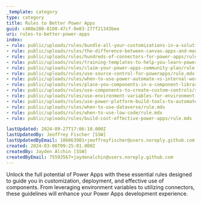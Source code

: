 ```yaml
---
_template: category
type: category
title: Rules to Better Power Apps
guid: c408e208-8108-47cf-9e03-277f21343bee
uri: rules-to-better-power-apps
index:
- rule: public/uploads/rules/bundle-all-your-customizations-in-a-solution/rule.mdx
- rule: public/uploads/rules/the-difference-between-canvas-apps-and-model-driven-apps/rule.mdx
- rule: public/uploads/rules/hundreds-of-connectors-for-power-apps/rule.mdx
- rule: public/uploads/rules/training-templates-to-help-you-learn-power-apps/rule.mdx
- rule: public/uploads/rules/claim-your-power-apps-community-plan/rule.mdx
- rule: public/uploads/rules/use-source-control-for-powerapps/rule.mdx
- rule: public/uploads/rules/when-to-use-power-automate-vs-internal-workflow-engine/rule.mdx
- rule: public/uploads/rules/place-you-components-in-a-component-library/rule.mdx
- rule: public/uploads/rules/use-components-to-create-custom-controls/rule.mdx
- rule: public/uploads/rules/use-environment-variables-for-environment-specific-configurations/rule.mdx
- rule: public/uploads/rules/use-power-platform-build-tools-to-automate-your-power-apps-deployments/rule.mdx
- rule: public/uploads/rules/when-to-use-dataverse/rule.mdx
- rule: public/uploads/rules/when-to-use-low-code/rule.mdx
- rule: public/uploads/rules/build-cost-effective-power-apps/rule.mdx

lastUpdated: 2024-09-27T17:06:10.000Z
lastUpdatedBy: Jeoffrey Fischer [SSW]
lastUpdatedByEmail: 106663901+jeoffreyfischer@users.noreply.github.com
created: 2024-03-06T09:25:01.000Z
createdBy: Jayden Alchin [SSW]
createdByEmail: 75593567+jaydenalchin@users.noreply.github.com
---
```


Unlock the full potential of Power Apps with these essential rules designed to guide you in customization, deployment, and effective use of components. From leveraging environment variables to utilizing connectors, these guidelines will enhance your Power Apps development experience.
